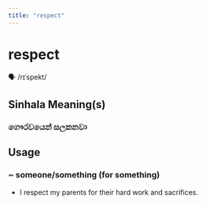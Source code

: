 ```yaml
---
title: "respect"
---
```


# respect

🗣️ /rɪˈspekt/

## Sinhala Meaning(s)

### ගෞරවයෙන් සලකනවා

## Usage

### ~ someone/something (for something)

- I respect my parents for their hard work and sacrifices.

